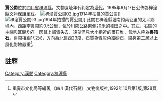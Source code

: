 {{msg:四川省文物保護單位
|名稱 = 賈公闕
|編號 = ？
|圖片 = 梓潼賈公闕 01.jpg
|級別 = 梓潼縣
|分類 = 
|時代 = [[漢代|漢代]]
|地点 = [[四川省|四川省]][[梓潼縣|梓潼縣]]
|坐標 =
|登錄 = 1985年6月17日
}}
'''賈公闕'''位於[[四川省|四川省]][[梓潼縣|梓潼縣]]，文物遺址年代判定為[[漢代|漢代]]。1985年6月17日公佈為梓潼縣文物保護單位。
[[File:梓潼賈公闕02.jpg|thumb]]1914年拍攝的賈公闕]]
[[File:梓潼賈公闕03.jpg|thumb]]1914年拍攝的賈公闕]]
此闕在梓潼縣城南約兩公里的太平鄉境內，西距[[李業闕|李業闕]]約0.5公里，位於川陝公路東側20米的稻田之中。其左、右闕的主闕和耳闕均存。因其上部皆失去，遠望但見大小相近的兩石堆，當地人呼為'''書箱石'''。兩闕相距17.2米，方向為北偏西23度，石質為青灰色細砂石，闕身第二層以上風化剝蝕嚴重<ref>重慶市文化局等編著,《四川漢代石闕》,文物出版社,1992年10月第1版,第28頁</ref>。
==註釋==
{{reflist}}
{{文物保護單位小作品}}
[[Category:漢闕|Category:漢闕]]
[[Category:梓潼縣|Category:梓潼縣]]